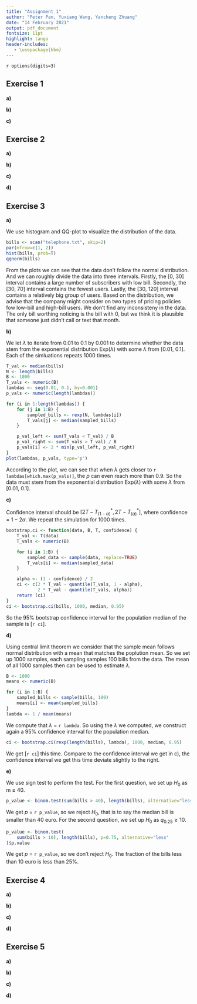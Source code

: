 ```yaml
---
title: "Assignment 1"
author: "Peter Pan, Yuxiang Wang, Yancheng Zhuang"
date: "14 February 2021"
output: pdf_document
fontsize: 11pt
highlight: tango
header-includes:
   - \usepackage{bbm}
---
```


`r options(digits=3)`

## Exercise 1
<!--
The data set birthweight.txt contains the birthweights of 188 newborn babies. 
We are interested in finding the underlying (population) mean μ of birthweights.
-->

**a)** 
<!--
Check normality of the data. 
Compute a point estimate for μ. 
Derive, assuming normality (irrespective of your conclusion about normality od the data), 
a bounded 90% confidence interval for μ. 
-->

**b)** 
<!--
An expert claims that the mean birthweight is bigger than 2800, verify this claim by using a t-test.
What is the outcome of the test if you take α = 0.1? 
And other values of α?
-->

**c)** 
<!--
In the R-output of the test from b), also a confidence interval is given, 
but why is it different from the confidence interval found in a) and why is it one-sided?
-->

## Exercise 2
<!--
We study the power function of the two-sample t-test (see Section 1.9 of Assignment 0). 
For n=m=30, mu=180, nu=175 and sd=5, generate 1000 samples x=rnorm(n, mu, sd) and y=rnorm(m, nu, sd), 
and record the 1000 p-values for testing H0: mu=nu. 
You can evaluate the power (at point nu=175) of this t-test as fraction of p-values that are smaller than 0.05.
-->

**a)** 
<!--
Set n=m=30, mu=180 and sd=5. 
Calculate now the power of the t-test for every value of nu in the grid seq(175, 185, by=0.25). 
Plot the power as a function of nu.
-->

**b)** 
<!--
Set n=m=100, mu=180 and sd=5. 
Repeat the preceding exercise. 
Add the plot to the preceding plot.
-->

**c)** 
<!--
Set n=m=30, mu=180 and sd=15. 
Repeat the preceding exercise.
-->

**d)** 
<!--
Explain your findings.
-->

## Exercise 3
<!--
A telecommunication company has entered the market for mobile phones in a new country. 
The company's marketing manager conducts a survey of 200 new subscribers for mobile phones. 
The results of the survey are in the data set telephone.txt, 
which contains the first month bills X_1, ..., X_200, in euros.
-->

**a)** 
<!--
Make an appropriate plot of this data set. 
What marketing advice(s) would you give to the marketing manager? 
Are there any inconsistencies in the data? 
If so, try to fix these.
-->

We use histogram and QQ-plot to visualize the distribution of the data. 

```r
bills <- scan("telephone.txt", skip=2)
par(mfrow=c(1, 2))
hist(bills, prob=T)
qqnorm(bills)
```

From the plots we can see that the data don't follow the normal distribution. 
And we can roughly divide the data into three intervals. 
Firstly, the [0, 30] interval contains a large number of subscribers with low bill. 
Secondly, the [30, 70] interval contains the fewest users. 
Lastly, the [30, 120] interval contains a relatively big group of users. 
Based on the distribution, we advise that the company might consider on two types of pricing policies fow low-bill and high-bill users.
We don't find any inconsisteny in the data. 
The only bill worthing noticing is the bill with 0, but we think it is plausible that someone just didn't call or text that month.

**b)** 
<!--
By using a bootstrap test with the test statistic T = median(X_1, ..., X_200), 
test whether the data telephone.txt stems from the exponential distribution Exp(λ) with some λ from [0.01, 0.1].
-->

We let $\lambda$ to iterate from 0.01 to 0.1 by 0.001 to determine 
whether the data stem from the exponential distribution Exp($\lambda$) with some $\lambda$ from [0.01, 0.1]. 
Each of the simluations repeats 1000 times.

```r
T_val <- median(bills)
N <- length(bills)
B <- 1000
T_vals <- numeric(B)
lambdas <- seq(0.01, 0.1, by=0.001)
p_vals <- numeric(length(lambdas))

for (i in 1:length(lambdas)) {
    for (j in 1:B) {
        sampled_bills <- rexp(N, lambdas[i])
        T_vals[j] <- median(sampled_bills)
    }

    p_val_left <- sum(T_vals < T_val) / B
    p_val_right <- sum(T_vals > T_val) / B
    p_vals[i] <- 2 * min(p_val_left, p_val_right)
}
plot(lambdas, p_vals, type='p')
```

According to the plot, we can see that when $\lambda$ gets closer to `r lambdas[which.max(p_vals)]`, 
the $p$ can even reach more than 0.9. 
So the data must stem from the exponential distribution Exp($\lambda$) with some $\lambda$ from [0.01, 0.1].

**c)** 
<!--
Construct a 95% bootstrap confidence interval for the population median of the sample.
-->

Confidence interval should be $[2T - T^{*}_{(1-\alpha)}, 2T - T^{*}_{(\alpha)}]$, where confidence = $1 - 2\alpha$. 
We repeat the simulation for 1000 times.

```r
bootstrap.ci <- function(data, B, T, confidence) {
    T_val <- T(data)
    T_vals <- numeric(B)

    for (i in 1:B) {
        sampled_data <- sample(data, replace=TRUE)
        T_vals[i] <- median(sampled_data)
    }

    alpha <- (1 - confidence) / 2
    ci <- c(2 * T_val - quantile(T_vals, 1 - alpha), 
            2 * T_val - quantile(T_vals, alpha))
    return (ci)
}
ci <- bootstrap.ci(bills, 1000, median, 0.95)
```

So the 95% bootstrap confidence interval for the population median of the sample is [`r ci`].

**d)** 
<!--
Assuming X_1, ..., X_N ~ Exp(λ) and using the central limit theorem for the sample mean, 
estimate λ and construct again a 95% confidence interval for the population median. 
Comment on your findings.
-->
<!-- ref: https://rpubs.com/MLivingstone/CourseraInferentialStatsP1 -->

Using central limit theorem we consider that the sample mean follows normal distribution with a mean that matches the poplution mean. 
So we set up 1000 samples, each sampling samples 100 bills from the data. 
The mean of all 1000 samples then can be used to estimate $\lambda$. 

```r
B <- 1000
means <- numeric(B)

for (i in 1:B) {
    sampled_bills <- sample(bills, 100)
    means[i] <- mean(sampled_bills)
}
lambda <- 1 / mean(means)
```

We compute that $\lambda$ = `r lambda`. 
So using the $\lambda$ we computed, we construct again a 95% confidence interval for the population median.

```r
ci <- bootstrap.ci(rexp(length(bills), lambda), 1000, median, 0.95)
```

We get [`r ci`] this time.
Compare to the confidence interval we get in c), the confidence interval we get this time deviate slightly to the right.

**e)** 
<!--
Using an appropriate test, test the null hypothesis that the median bill is bigger or equal to 40 euro against 
the alternative that the median bill is smaller than 40 euro. 
Next, design and perform a test to check whether the fraction of the bills less than 10 euro is less than 25%.
-->
<!-- ref: https://cran.r-project.org/web/packages/distributions3/vignettes/one-sample-sign-tests.html -->

We use sign test to perform the test. 
For the first question, we set up $H_0$ as m $\geq$ 40.

```r
p_value <- binom.test(sum(bills > 40), length(bills), alternative="less")$p.value
```

We get $p$ = `r p_value`, so we reject $H_0$, that is to say the median bill is smaller than 40 euro. 
For the second question, we set up $H_0$ as $q_{0.25} \geq 10$.

```r
p_value <- binom.test(
    sum(bills > 10), length(bills), p=0.75, alternative="less"
)$p.value
```

We get $p$ = `r p_value`, so we don't reject $H_0$. 
The fraction of the bills less than 10 euro is less than 25%.

## Exercise 4
<!--
To study the effect of energy drink a sample of 24 high school pupils were randomized to drinking 
either a softdrink or an energy drink after running for 60 meters. 
After half an hour they were asked to run again. 
For both sprints they were asked to sprint as fast they could,  and the sprinting time was measured. 
The data is given in the file run.txt. 
[Courtesy class 5E, Stedelijk Gymnasium Leiden, 2010.]
-->

**a)** 
<!--
Disregarding the type of drink, test whether the run times before drink and after are correlated. 
-->

**b)** 
<!--
Test separately, for both the softdrink and the energy drink conditions, 
whether there is a difference in speed in the two running tasks.
-->

**c)** 
<!--
For each pupil compute the time difference between the two running tasks. 
Test whether these time differences are effected by the type of drink.
-->

**d)** 
<!--
Can you think of a plausible objection to the design of the experiment in b) 
if the main aim was to test whether drinking the energy drink speeds up the running? 
Is there a similar objection to the design of the experiment in c)? 
Comment on all your findings in this exercise.
-->

## Exercise 5
<!--
The dataset chickwts is a data frame included in the standard R installation, to view it, type chickwts at the R prompt. 
This data frame contains 71 observations on newly-hatched chicks which were randomly allocated among six groups. 
Each group was given a different feed supplement for six weeks, after which their weight (in grams) was measured. 
The data frame consists of a numeric column giving the weights, and a factor column giving the name of the feed supplement.
-->

**a)** 
<!--
Test whether the distributions of the chicken weights for meatmeal and sunflower groups are different by performing three tests: 
the two samples t-test (argue whether the data are paired or not), the
Mann-Whitney test and the Kolmogorov-Smirnov test. 
Comment on your findings.
-->

**b)** 
<!--
Conduct a one-way ANOVA to determine whether the type of feed supplement has an effect on the weight of the chicks. 
Give the estimated chick weights for each of the six feed supplements. 
What is the best feed supplement?
-->

**c)** 
<!--
Check the ANOVA model assumptions by using relevant diagnostic tools.
-->

**d)** 
<!--
Does the Kruskal-Wallis test arrive at the same conclusion about the effect of feed supplement as the test in b)? 
Explain possible differences between conclusions of the Kruskal-Wallis and ANOVA tests.
-->
